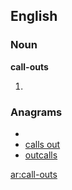 ==English==

===Noun===
'''call-outs'''

# {{plural of|call-out}}

===Anagrams===
* {{alphagram|acllostu}}
* [[calls out#English|calls out]]
* [[outcalls#English|outcalls]]


[[ar:call-outs]]